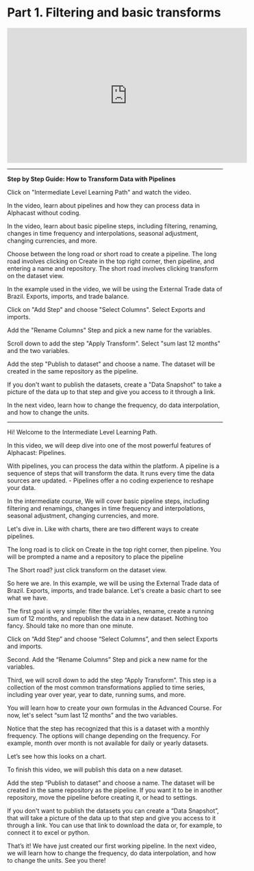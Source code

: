 # Part 1. Filtering and basic transforms

<iframe width="560" height="315" src="https://www.youtube.com/embed/XU8ljb2VhZc" title="YouTube video player" frameborder="0" allow="accelerometer; autoplay; clipboard-write; encrypted-media; gyroscope; picture-in-picture; web-share" allowfullscreen></iframe>

---------------------------------------------------------------------------------

**Step by Step Guide: How to Transform Data with Pipelines**

Click on "Intermediate Level Learning Path" and watch the video.

In the video, learn about pipelines and how they can process data in Alphacast without coding.

In the video, learn about basic pipeline steps, including filtering, renaming, changes in time frequency and interpolations, seasonal adjustment, changing currencies, and more.

Choose between the long road or short road to create a pipeline. The long road involves clicking on Create in the top right corner, then pipeline, and entering a name and repository. The short road involves clicking transform on the dataset view.

In the example used in the video, we will be using the External Trade data of Brazil. Exports, imports, and trade balance.

Click on "Add Step" and choose "Select Columns". Select Exports and imports.

Add the "Rename Columns" Step and pick a new name for the variables.

Scroll down to add the step "Apply Transform". Select "sum last 12 months" and the two variables.

Add the step "Publish to dataset" and choose a name. The dataset will be created in the same repository as the pipeline.

If you don't want to publish the datasets, create a "Data Snapshot" to take a picture of the data up to that step and give you access to it through a link.

In the next video, learn how to change the frequency, do data interpolation, and how to change the units.

-----------------------------------------

Hi! Welcome to the Intermediate Level Learning Path. 

In this video, we will deep dive into one of the most powerful features of Alphacast: Pipelines.

With pipelines, you can process the data within the platform. A pipeline is a sequence of steps that will transform the data. It runs every time the data sources are updated.  - Pipelines offer a no coding experience to reshape your data. 

In the intermediate course, We will cover basic pipeline steps, including filtering and renamings, changes in time frequency and interpolations, seasonal adjustment, changing currencies, and more.

Let's dive in. Like with charts, there are two different ways to create pipelines.

The long road is to click on Create in the top right corner, then pipeline. You will be prompted a name and a repository to place the pipeline

The Short road? just click transform on the dataset view.

So here we are. In this example, we will be using the External Trade data of Brazil. Exports, imports, and trade balance. Let's create a basic chart to see what we have.

The first goal is very simple: filter the variables, rename, create a running sum of 12 months, and republish the data in a new dataset. Nothing too fancy. Should take no more than one minute.

Click on “Add Step” and choose “Select Columns”, and then select Exports and imports.

Second. Add the “Rename Columns” Step and pick a new name for the variables.

Third, we will scroll down to add the step “Apply Transform”. This step is a collection of the most common transformations applied to time series, including year over year, year to date, running sums, and more. 

You will learn how to create your own formulas in the Advanced Course. For now, let's select “sum last 12 months” and the two variables.

Notice that the step has recognized that this is a dataset with a monthly frequency. The options will change depending on the frequency. For example, month over month is not available for daily or yearly datasets.

Let’s see how this looks on a chart.

To finish this video, we will publish this data on a new dataset. 

Add the step “Publish to dataset” and choose a name. The dataset will be created in the same repository as the pipeline. If you want it to be in another repository, move the pipeline before creating it, or head to settings.

If you don't want to publish the datasets you can create a “Data Snapshot”, that will take a picture of the data up to that step and give you access to it through a link. You can use that link to download the data or, for example, to connect it to excel or python.

That’s it! We have just created our first working pipeline. In the next video, we will learn how to change the frequency, do data interpolation, and how to change the units. See you there!

